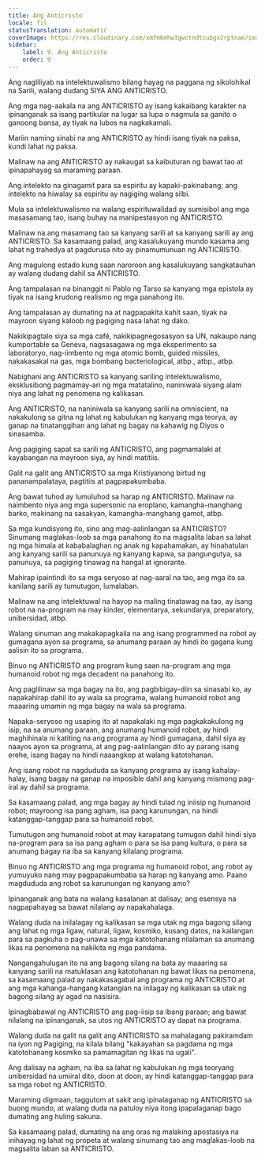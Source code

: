 ```yaml
---
title: Ang Anticristo
locale: fil
statusTranslation: automatic
coverImage: https://res.cloudinary.com/xmfm6mhw3gwctndtcubgx2rptnae/image/upload/v1741354419/small_cover_la_gran_rebelion_28716e29d2.webp
sidebar:
    label: 9. Ang Anticristo
    order: 9
---
```

Ang nagliliyab na intelektuwalismo bilang hayag na paggana ng sikolohikal na Sarili, walang dudang SIYA ANG ANTICRISTO.

Ang mga nag-aakala na ang ANTICRISTO ay isang kakaibang karakter na ipinanganak sa isang partikular na lugar sa lupa o nagmula sa ganito o ganoong bansa, ay tiyak na lubos na nagkakamali.

Mariin naming sinabi na ang ANTICRISTO ay hindi isang tiyak na paksa, kundi lahat ng paksa.

Malinaw na ang ANTICRISTO ay nakaugat sa kaibuturan ng bawat tao at ipinapahayag sa maraming paraan.

Ang intelekto na ginagamit para sa espiritu ay kapaki-pakinabang; ang intelekto na hiwalay sa espiritu ay nagiging walang silbi.

Mula sa intelektuwalismo na walang espirituwalidad ay sumisibol ang mga masasamang tao, isang buhay na manipestasyon ng ANTICRISTO.

Malinaw na ang masamang tao sa kanyang sarili at sa kanyang sarili ay ang ANTICRISTO. Sa kasamaang palad, ang kasalukuyang mundo kasama ang lahat ng trahedya at pagdurusa nito ay pinamumunuan ng ANTICRISTO.

Ang magulong estado kung saan naroroon ang kasalukuyang sangkatauhan ay walang dudang dahil sa ANTICRISTO.

Ang tampalasan na binanggit ni Pablo ng Tarso sa kanyang mga epistola ay tiyak na isang krudong realismo ng mga panahong ito.

Ang tampalasan ay dumating na at nagpapakita kahit saan, tiyak na mayroon siyang kaloob ng pagiging nasa lahat ng dako.

Nakikipagtalo siya sa mga café, nakikipagnegosasyon sa UN, nakaupo nang kumportable sa Geneva, nagsasagawa ng mga eksperimento sa laboratoryo, nag-iimbento ng mga atomic bomb, guided missiles, nakakasakal na gas, mga bombang bacteriological, atbp., atbp., atbp.

Nabighani ang ANTICRISTO sa kanyang sariling intelektuwalismo, eksklusibong pagmamay-ari ng mga matatalino, naniniwala siyang alam niya ang lahat ng penomena ng kalikasan.

Ang ANTICRISTO, na naniniwala sa kanyang sarili na omniscient, na nakakulong sa gitna ng lahat ng kabulukan ng kanyang mga teorya, ay ganap na tinatanggihan ang lahat ng bagay na kahawig ng Diyos o sinasamba.

Ang pagiging sapat sa sarili ng ANTICRISTO, ang pagmamalaki at kayabangan na mayroon siya, ay hindi matitiis.

Galit na galit ang ANTICRISTO sa mga Kristiyanong birtud ng pananampalataya, pagtitiis at pagpapakumbaba.

Ang bawat tuhod ay lumuluhod sa harap ng ANTICRISTO. Malinaw na naimbento niya ang mga supersonic na eroplano, kamangha-manghang barko, makinang na sasakyan, kamangha-manghang gamot, atbp.

Sa mga kundisyong ito, sino ang mag-aalinlangan sa ANTICRISTO? Sinumang maglakas-loob sa mga panahong ito na magsalita laban sa lahat ng mga himala at kababalaghan ng anak ng kapahamakan, ay hinahatulan ang kanyang sarili sa panunuya ng kanyang kapwa, sa pangungutya, sa panunuya, sa pagiging tinawag na hangal at ignorante.

Mahirap ipaintindi ito sa mga seryoso at nag-aaral na tao, ang mga ito sa kanilang sarili ay tumutugon, lumalaban.

Malinaw na ang intelektuwal na hayop na maling tinatawag na tao, ay isang robot na na-program na may kinder, elementarya, sekundarya, preparatory, unibersidad, atbp.

Walang sinuman ang makakapagkaila na ang isang programmed na robot ay gumagana ayon sa programa, sa anumang paraan ay hindi ito gagana kung aalisin ito sa programa.

Binuo ng ANTICRISTO ang program kung saan na-program ang mga humanoid robot ng mga decadent na panahong ito.

Ang paglilinaw sa mga bagay na ito, ang pagbibigay-diin sa sinasabi ko, ay napakahirap dahil ito ay wala sa programa, walang humanoid robot ang maaaring umamin ng mga bagay na wala sa programa.

Napaka-seryoso ng usaping ito at napakalaki ng mga pagkakakulong ng isip, na sa anumang paraan, ang anumang humanoid robot, ay hindi maghihinala ni katiting na ang programa ay hindi gumagana, dahil siya ay naayos ayon sa programa, at ang pag-aalinlangan dito ay parang isang erehe, isang bagay na hindi naaangkop at walang katotohanan.

Ang isang robot na nagdududa sa kanyang programa ay isang kahalay-halay, isang bagay na ganap na imposible dahil ang kanyang mismong pag-iral ay dahil sa programa.

Sa kasamaang palad, ang mga bagay ay hindi tulad ng iniisip ng humanoid robot; mayroong isa pang agham, isa pang karunungan, na hindi katanggap-tanggap para sa humanoid robot.

Tumutugon ang humanoid robot at may karapatang tumugon dahil hindi siya na-program para sa isa pang agham o para sa isa pang kultura, o para sa anumang bagay na iba sa kanyang kilalang programa.

Binuo ng ANTICRISTO ang mga programa ng humanoid robot, ang robot ay yumuyuko nang may pagpapakumbaba sa harap ng kanyang amo. Paano magdududa ang robot sa karunungan ng kanyang amo?

Ipinanganak ang bata na walang kasalanan at dalisay; ang esensya na nagpapahayag sa bawat nilalang ay napakahalaga.

Walang duda na inilalagay ng kalikasan sa mga utak ng mga bagong silang ang lahat ng mga ligaw, natural, ligaw, kosmiko, kusang datos, na kailangan para sa pagkuha o pag-unawa sa mga katotohanang nilalaman sa anumang likas na penomena na nakikita ng mga pandama.

Nangangahulugan ito na ang bagong silang na bata ay maaaring sa kanyang sarili na matuklasan ang katotohanan ng bawat likas na penomena, sa kasamaang palad ay nakakasagabal ang programa ng ANTICRISTO at ang mga kahanga-hangang katangian na inilagay ng kalikasan sa utak ng bagong silang ay agad na nasisira.

Ipinagbabawal ng ANTICRISTO ang pag-iisip sa ibang paraan; ang bawat nilalang na ipinanganak, sa utos ng ANTICRISTO ay dapat na programa.

Walang duda na galit na galit ang ANTICRISTO sa mahalagang pakiramdam na iyon ng Pagiging, na kilala bilang "kakayahan sa pagdama ng mga katotohanang kosmiko sa pamamagitan ng likas na ugali".

Ang dalisay na agham, na iba sa lahat ng kabulukan ng mga teoryang unibersidad na umiiral dito, doon at doon, ay hindi katanggap-tanggap para sa mga robot ng ANTICRISTO.

Maraming digmaan, taggutom at sakit ang ipinalaganap ng ANTICRISTO sa buong mundo, at walang duda na patuloy niya itong ipapalaganap bago dumating ang huling sakuna.

Sa kasamaang palad, dumating na ang oras ng malaking apostasiya na inihayag ng lahat ng propeta at walang sinumang tao ang maglakas-loob na magsalita laban sa ANTICRISTO.

